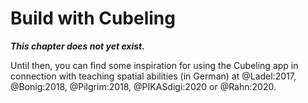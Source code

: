 # Build with Cubeling {#Raumvorstellung}

***This chapter does not yet exist.*** 

Until then, you can find some inspiration for using the Cubeling app in connection with teaching spatial abilities (in German) at @Ladel:2017, @Bonig:2018, @Pilgrim:2018, @PIKASdigi:2020 or @Rahn:2020.

<!-- ## Erstkontakt zur App -->


<!-- ## Würfelgebäude beschreiben -->

<!-- ## Schattenbilder interpretieren {#Schattenkapitel} -->


<!-- ### Das Zweitafelbild transparent machen -->

<!-- Eine bedeutsame Handlung zur Schulung des räumlichen Vorstellungsvermögens ist das Arbeiten mit Schattenbildern. Häufig werden hierfür Würfelgebäude genutzt und untersucht, welche Schatten diese auf eine Wand werfen würden (oder auch tatsächlich werfen, wenn man eine Wand und Licht zur Verfügung hat). -->

<!-- <center> -->
<!-- ![Schattenbox](pictures/shadow-box.jpeg){width=50%} -->
<!-- </center> -->

<!-- Auch in der Klötzchen-App können die virtuellen Würfel Schatten werfen, dies lässt sich in der App ganz einfach [einstellen](Schatteneinstellung). Dabei hilft die App auf besonders gute Weise, die Entstehung des Zweitafelbildes nachzuvollziehen. Legt man nämlich beide Ansichten nebeneinander und richtet die Felder entsprechend aus, kann man über den Schieberegler die Transparenz der Würfel erhöhen und so wird in der 3D-Ansicht der Schatten sichtbar, der im Zweitafelbild auf dieselbe Art und Weise dargestellt ist. -->

<!-- <center> -->
<!-- ![Schatten und Zweitafelbild](pictures/shadow-1.png){width=100%} -->
<!-- </center> -->

<!-- Dies ist selbstverständlich auch mit dem Dreitafelbild möglich.  -->

<!-- <center> -->
<!-- ![Schatten und Dreitafelbild](pictures/shadow-2.png){width=75%} -->
<!-- </center> -->

<!-- ### Durch Wände bauen -->

<!-- Eine weitere Besonderheit der Klötzchen-App ist die Möglichkeit, durch Wände zu bauen. So können Sie die Schattenwände auch von außen betrachten -- dann werden sie auf magische Weise halb durchsichtig. Und trotz, dass da eine Wand steht, können Sie durch sie hindurch Würfel bauen und entfernen und gleichzeitig beobachten, welche Auswirkungen dies auf den Schatten hat. -->


<!-- <center> -->
<!-- ![Bauen durch Wände](pictures/shadow-3.png){width=75%} -->
<!-- </center> -->


<!-- ## Ansichten übersetzen -->



